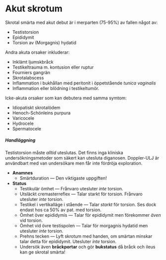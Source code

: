 # Akut skrotum

Skrotal smärta med akut debut är i merparten (75-95%) av fallen något av:

- Testistorsion
- Epididymit
- Torsion av (Morgagnis) hydatid

Andra akuta orsaker inkluderar:

- Inklämt ljumskbråck
- Testikeltrauma m. kontusion eller ruptur
- Fourniers gangrän
- Skrotalabscess
- Inflammation i bukhållan med peritonit i öppetstående *tunica vaginalis*
- Inflammation eller blödning i testikeltumör.

Icke-akuta orsaker som kan debutera med samma symtom:

- Idiopatiskt skrotalödem
- Henoch-Schönleins purpura
- Varicocele
- Hydrocele
- Spermatocele

##### Handläggning

Testistorsion måste *alltid* uteslutas. Det finns inga kliniska
undersökningsmetoder som säkert kan utesluta diganosen. Doppler-ULJ är
användbart med van undersökare men får inte fördröja exploration.

- **Anamnes**
  - Smärtduration --- Den viktigaste uppgiften!
- **Status**
  - Testikulär ömhet --- Frånvaro utesluter *inte* torsion.
  - Utsläckt cremasterreflex --- Talar starkt för torsion. Frånvaro utesluter
  *inte* torsion.
  - Testikel i vertikalläge i stående --- Talar *starkt* för torsion. Ses dock
  endast hos ca 50% av pat. med torsion.
  - Ömhet över epididymis --- Talar för epididymit men förekommer *även* vid
  torsion.
  - Ömhet vid övre testispolen --- Talar för morgagnis hydatid men utesluter
  *inte* torsion.
  - Prehns tecken --- Lyft skrotum med handen, om smärtan minskar talar detta
  för epididymit. Utesluter *inte* torsion.
  - Undersök även **bråckportar** och gör **bukstatus** då bråck och ileus kan ge
  skrotal smärta!

